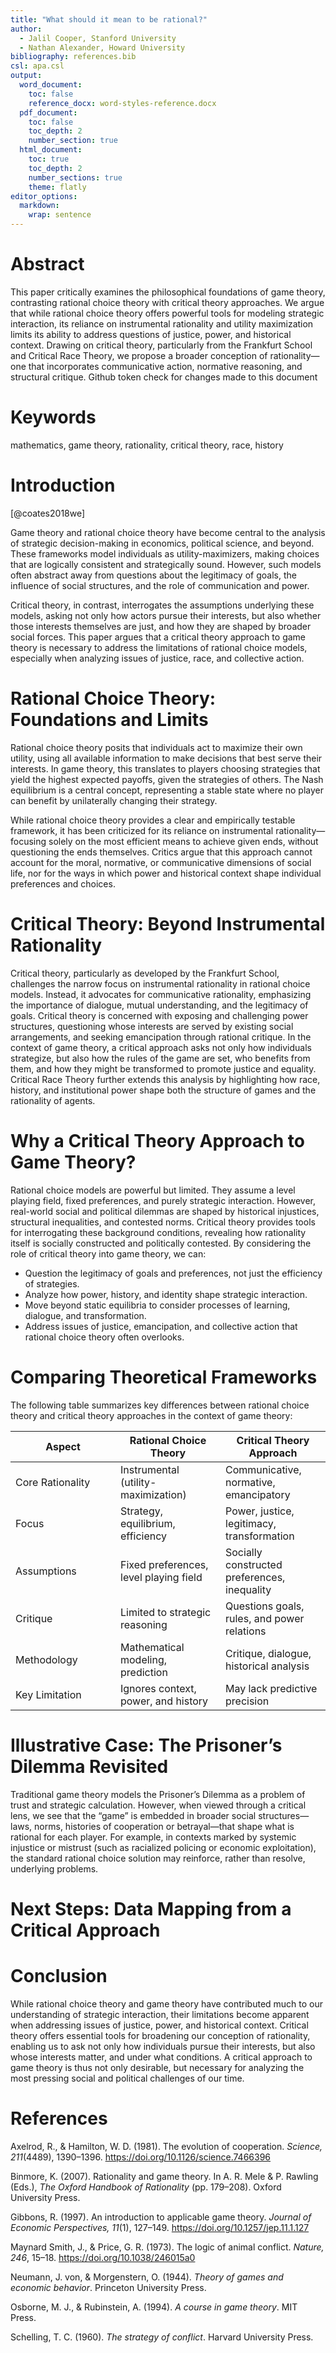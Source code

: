 ```yaml
---
title: "What should it mean to be rational?"
author:
  - Jalil Cooper, Stanford University
  - Nathan Alexander, Howard University
bibliography: references.bib
csl: apa.csl
output:
  word_document:
    toc: false
    reference_docx: word-styles-reference.docx
  pdf_document:
    toc: false
    toc_depth: 2
    number_section: true 
  html_document:
    toc: true
    toc_depth: 2
    number_sections: true
    theme: flatly
editor_options:
  markdown:
    wrap: sentence
---
```


\newpage

# Abstract

This paper critically examines the philosophical foundations of game theory, contrasting rational choice theory with critical theory approaches.
We argue that while rational choice theory offers powerful tools for modeling strategic interaction, its reliance on instrumental rationality and utility maximization limits its ability to address questions of justice, power, and historical context.
Drawing on critical theory, particularly from the Frankfurt School and Critical Race Theory, we propose a broader conception of rationality—one that incorporates communicative action, normative reasoning, and structural critique.
Github token check for changes made to this document

# Keywords

mathematics, game theory, rationality, critical theory, race, history

\newpage

# Introduction

[@coates2018we]

Game theory and rational choice theory have become central to the analysis of strategic decision-making in economics, political science, and beyond.
These frameworks model individuals as utility-maximizers, making choices that are logically consistent and strategically sound.
However, such models often abstract away from questions about the legitimacy of goals, the influence of social structures, and the role of communication and power.

Critical theory, in contrast, interrogates the assumptions underlying these models, asking not only how actors pursue their interests, but also whether those interests themselves are just, and how they are shaped by broader social forces.
This paper argues that a critical theory approach to game theory is necessary to address the limitations of rational choice models, especially when analyzing issues of justice, race, and collective action.

# Rational Choice Theory: Foundations and Limits

Rational choice theory posits that individuals act to maximize their own utility, using all available information to make decisions that best serve their interests.
In game theory, this translates to players choosing strategies that yield the highest expected payoffs, given the strategies of others.
The Nash equilibrium is a central concept, representing a stable state where no player can benefit by unilaterally changing their strategy.

While rational choice theory provides a clear and empirically testable framework, it has been criticized for its reliance on instrumental rationality—focusing solely on the most efficient means to achieve given ends, without questioning the ends themselves.
Critics argue that this approach cannot account for the moral, normative, or communicative dimensions of social life, nor for the ways in which power and historical context shape individual preferences and choices.

# Critical Theory: Beyond Instrumental Rationality

Critical theory, particularly as developed by the Frankfurt School, challenges the narrow focus on instrumental rationality in rational choice models.
Instead, it advocates for communicative rationality, emphasizing the importance of dialogue, mutual understanding, and the legitimacy of goals.
Critical theory is concerned with exposing and challenging power structures, questioning whose interests are served by existing social arrangements, and seeking emancipation through rational critique.
In the context of game theory, a critical approach asks not only how individuals strategize, but also how the rules of the game are set, who benefits from them, and how they might be transformed to promote justice and equality.
Critical Race Theory further extends this analysis by highlighting how race, history, and institutional power shape both the structure of games and the rationality of agents.

# Why a Critical Theory Approach to Game Theory?

Rational choice models are powerful but limited.
They assume a level playing field, fixed preferences, and purely strategic interaction.
However, real-world social and political dilemmas are shaped by historical injustices, structural inequalities, and contested norms.
Critical theory provides tools for interrogating these background conditions, revealing how rationality itself is socially constructed and politically contested.
By considering the role of critical theory into game theory, we can:

-   Question the legitimacy of goals and preferences, not just the efficiency of strategies.
-   Analyze how power, history, and identity shape strategic interaction.
-   Move beyond static equilibria to consider processes of learning, dialogue, and transformation.
-   Address issues of justice, emancipation, and collective action that rational choice theory often overlooks.

# Comparing Theoretical Frameworks

The following table summarizes key differences between rational choice theory and critical theory approaches in the context of game theory:

| Aspect | Rational Choice Theory | Critical Theory Approach |
|------------------------|------------------------|------------------------|
| Core Rationality | Instrumental (utility-maximization) | Communicative, normative, emancipatory |
| Focus | Strategy, equilibrium, efficiency | Power, justice, legitimacy, transformation |
| Assumptions | Fixed preferences, level playing field | Socially constructed preferences, inequality |
| Critique | Limited to strategic reasoning | Questions goals, rules, and power relations |
| Methodology | Mathematical modeling, prediction | Critique, dialogue, historical analysis |
| Key Limitation | Ignores context, power, and history | May lack predictive precision |

# Illustrative Case: The Prisoner's Dilemma Revisited

Traditional game theory models the Prisoner's Dilemma as a problem of trust and strategic calculation.
However, when viewed through a critical lens, we see that the "game" is embedded in broader social structures—laws, norms, histories of cooperation or betrayal—that shape what is rational for each player.
For example, in contexts marked by systemic injustice or mistrust (such as racialized policing or economic exploitation), the standard rational choice solution may reinforce, rather than resolve, underlying problems.

# Next Steps: Data Mapping from a Critical Approach



# Conclusion

While rational choice theory and game theory have contributed much to our understanding of strategic interaction, their limitations become apparent when addressing issues of justice, power, and historical context.
Critical theory offers essential tools for broadening our conception of rationality, enabling us to ask not only how individuals pursue their interests, but also whose interests matter, and under what conditions.
A critical approach to game theory is thus not only desirable, but necessary for analyzing the most pressing social and political challenges of our time.

# References

Axelrod, R., & Hamilton, W. D.
(1981).
The evolution of cooperation.
*Science, 211*(4489), 1390–1396.
<https://doi.org/10.1126/science.7466396>

Binmore, K.
(2007).
Rationality and game theory.
In A. R. Mele & P.
Rawling (Eds.), *The Oxford Handbook of Rationality* (pp. 179–208).
Oxford University Press.

Gibbons, R.
(1997).
An introduction to applicable game theory.
*Journal of Economic Perspectives, 11*(1), 127–149.
<https://doi.org/10.1257/jep.11.1.127>

Maynard Smith, J., & Price, G. R.
(1973).
The logic of animal conflict.
*Nature, 246*, 15–18.
<https://doi.org/10.1038/246015a0>

Neumann, J.
von, & Morgenstern, O.
(1944).
*Theory of games and economic behavior*.
Princeton University Press.

Osborne, M. J., & Rubinstein, A.
(1994).
*A course in game theory*.
MIT Press.

Schelling, T. C.
(1960).
*The strategy of conflict*.
Harvard University Press.
